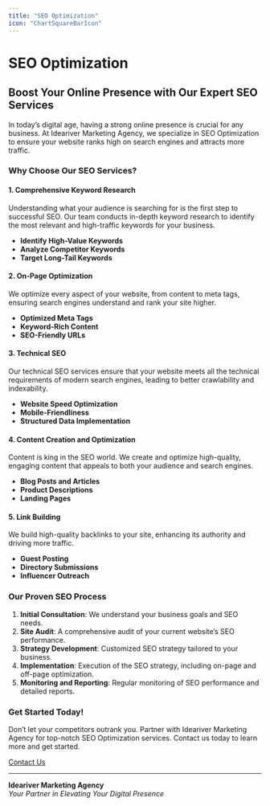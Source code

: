 ```yaml
---
title: "SEO Optimization"
icon: "ChartSquareBarIcon"
---
```

# SEO Optimization
## Boost Your Online Presence with Our Expert SEO Services

In today’s digital age, having a strong online presence is crucial for any business. At Ideariver Marketing Agency, we specialize in SEO Optimization to ensure your website ranks high on search engines and attracts more traffic.

### Why Choose Our SEO Services?

#### 1. **Comprehensive Keyword Research**
Understanding what your audience is searching for is the first step to successful SEO. Our team conducts in-depth keyword research to identify the most relevant and high-traffic keywords for your business.

- **Identify High-Value Keywords**
- **Analyze Competitor Keywords**
- **Target Long-Tail Keywords**

#### 2. **On-Page Optimization**
We optimize every aspect of your website, from content to meta tags, ensuring search engines understand and rank your site higher.

- **Optimized Meta Tags**
- **Keyword-Rich Content**
- **SEO-Friendly URLs**

#### 3. **Technical SEO**
Our technical SEO services ensure that your website meets all the technical requirements of modern search engines, leading to better crawlability and indexability.

- **Website Speed Optimization**
- **Mobile-Friendliness**
- **Structured Data Implementation**

#### 4. **Content Creation and Optimization**
Content is king in the SEO world. We create and optimize high-quality, engaging content that appeals to both your audience and search engines.

- **Blog Posts and Articles**
- **Product Descriptions**
- **Landing Pages**

#### 5. **Link Building**
We build high-quality backlinks to your site, enhancing its authority and driving more traffic.

- **Guest Posting**
- **Directory Submissions**
- **Influencer Outreach**

### Our Proven SEO Process

1. **Initial Consultation**: We understand your business goals and SEO needs.
2. **Site Audit**: A comprehensive audit of your current website’s SEO performance.
3. **Strategy Development**: Customized SEO strategy tailored to your business.
4. **Implementation**: Execution of the SEO strategy, including on-page and off-page optimization.
5. **Monitoring and Reporting**: Regular monitoring of SEO performance and detailed reports.

### Get Started Today!

Don’t let your competitors outrank you. Partner with Ideariver Marketing Agency for top-notch SEO Optimization services. Contact us today to learn more and get started.

[Contact Us](mailto:ideariver.hope@gmail.com)

---

**Ideariver Marketing Agency**  
*Your Partner in Elevating Your Digital Presence*

